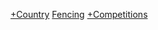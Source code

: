 {{Categories by country|nocat}}

[[Category:擊劍賽事|+Country]]
[[Category:各國各項體育賽事|Fencing]]
[[Category:各國擊劍|+Competitions]]